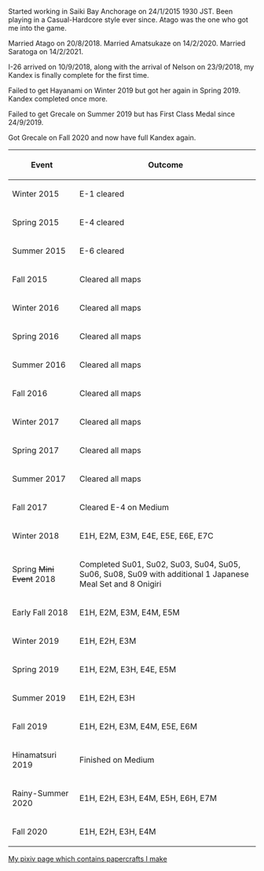 Started working in Saiki Bay Anchorage on 24/1/2015 1930 JST. Been playing in a Casual-Hardcore style ever since.
Atago was the one who got me into the game.

Married Atago on 20/8/2018.
Married Amatsukaze on 14/2/2020. Married Saratoga on 14/2/2021. 

I-26 arrived on 10/9/2018, along with the arrival of Nelson on 23/9/2018, my Kandex is finally complete for the first time.

Failed to get Hayanami on Winter 2019 but got her again in Spring 2019. Kandex completed once more.

Failed to get Grecale on Summer 2019 but has First Class Medal since 24/9/2019.

Got Grecale on Fall 2020 and now have full Kandex again.

{| border="1" align="left" cellspacing="1" cellpadding="1" style="width:700px;" class="article-table"
|-
! scope="col"|Event
! scope="col"|Outcome
|-
|Winter 2015
|E-1 cleared
|-
|Spring 2015
|E-4 cleared
|-
|Summer 2015
|E-6 cleared
|-
|Fall 2015
|Cleared all maps
|-
|Winter 2016
|Cleared all maps
|-
|Spring 2016
|Cleared all maps
|-
|Summer 2016
|Cleared all maps
|-
|Fall 2016
|Cleared all maps
|-
|Winter 2017
|Cleared all maps
|-
|Spring 2017
|Cleared all maps
|-
|Summer 2017
|Cleared all maps
|-
|Fall 2017
|Cleared E-4 on Medium
|-
|Winter 2018
|E1H, E2M, E3M, E4E, E5E, E6E, E7C
|-
|Spring <s>Mini Event</s> 2018
|Completed Su01, Su02, Su03, Su04, Su05, Su06, Su08, Su09 with additional 1 Japanese Meal Set and 8 Onigiri
|-
|Early Fall 2018
|E1H, E2M, E3M, E4M, E5M
|-
|Winter 2019
|E1H, E2H, E3M
|-
|Spring 2019
|E1H, E2M, E3H, E4E, E5M
|-
|Summer 2019
|E1H, E2H, E3H
|-
|Fall 2019
|E1H, E2H, E3M, E4M, E5E, E6M
|-
|Hinamatsuri 2019
|Finished on Medium
|-
|Rainy-Summer 2020
|E1H, E2H, E3H, E4M, E5H, E6H, E7M
|-
|Fall 2020
|E1H, E2H, E3H, E4M
|}

[http://pixiv.me/admumi My pixiv page which contains papercrafts I make]